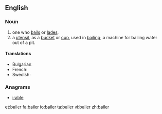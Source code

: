 ==English==

===Noun===
{{en-noun}}

# one who [[bail]]s or [[lade]]s.
# a [[utensil]], as a [[bucket]] or [[cup]], used in [[bailing]]; a machine for bailing water out of a pit.

====Translations====
{{trans-top|a utensil}}
* Bulgarian: {{t|bg|черпак}}
* French: {{t|fr|écope|f}}
* Swedish: {{t-|sv|öskar|n}}
{{trans-mid}}
{{trans-bottom}}

===Anagrams===
* [[irable#English|irable]]

[[et:bailer]]
[[fa:bailer]]
[[io:bailer]]
[[ta:bailer]]
[[vi:bailer]]
[[zh:bailer]]